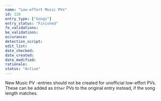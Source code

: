 ```yaml
---
name: "Low-effort Music PVs"
id: 120
entry_type: ["Songs"]
entry_status: "Finished"
fe_validations:
be_validations:
occurance:
detection_script:
edit_list:
date_checked:
date_created:
date_modified:
rationale:
status: "Active"
---
```

New Music PV -entries should not be created for unofficial low-effort PVs. These can be added as `Other` PVs to the original entry instead, if the song length matches.